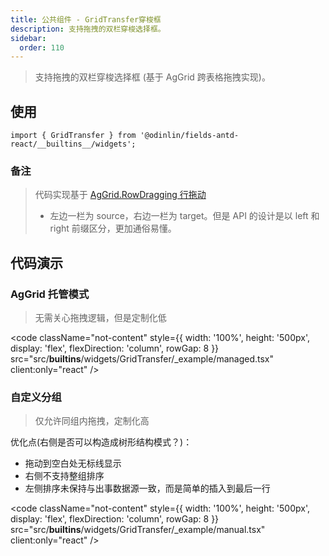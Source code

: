 ```yaml
---
title: 公共组件 - GridTransfer穿梭框
description: 支持拖拽的双栏穿梭选择框。
sidebar:
  order: 110
---
```


> 支持拖拽的双栏穿梭选择框 (基于 AgGrid 跨表格拖拽实现)。

## 使用

```tsx
import { GridTransfer } from '@odinlin/fields-antd-react/__builtins__/widgets';
```

### 备注

> 代码实现基于 [AgGrid.RowDragging 行拖动](https://www.ag-grid.com/react-data-grid/row-dragging)
> - 左边一栏为 source，右边一栏为 target。但是 API 的设计是以 left 和 right 前缀区分，更加通俗易懂。

## 代码演示

### AgGrid 托管模式

> 无需关心拖拽逻辑，但是定制化低

<code 
  className="not-content"
  style={{ width: '100%', height: '500px', display: 'flex', flexDirection: 'column', rowGap: 8 }} 
  src="src/__builtins__/widgets/GridTransfer/_example/managed.tsx"
  client:only="react"
/>

### 自定义分组

> 仅允许同组内拖拽，定制化高

优化点(右侧是否可以构造成树形结构模式？)：
- 拖动到空白处无标线显示
- 右侧不支持整组排序
- 左侧排序未保持与出事数据源一致，而是简单的插入到最后一行

<code 
  className="not-content"
  style={{ width: '100%', height: '500px', display: 'flex', flexDirection: 'column', rowGap: 8 }} 
  src="src/__builtins__/widgets/GridTransfer/_example/manual.tsx"
  client:only="react"
/>
